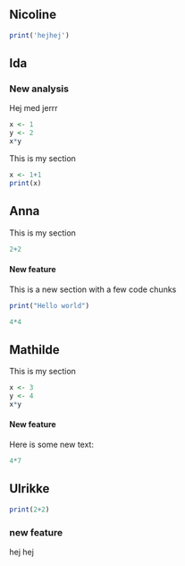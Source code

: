 ## Nicoline

```r
print('hejhej')
```

## Ida

### New analysis

Hej med jerrr

```r
x <- 1
y <- 2
x*y
```

This is my section

```r
x <- 1+1
print(x)
```

## Anna

This is my section

```r
2+2
```

#### New feature

This is a new section with a few code chunks

```r
print("Hello world")
```

```r
4*4
```

## Mathilde

This is my section

```r
x <- 3
y <- 4
x*y
```

#### New feature

Here is some new text:

```r
4*7
```

## Ulrikke

```r
print(2+2)
```

### new feature

hej hej
